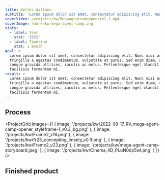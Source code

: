 ```yaml
---
title: Keller Willams
subtitle: 'Lorem ipsum dolor sit amet, consectetur adipiscing elit. Nunc nisi'
coverVideo: /projects/kw/Megaagentcampopenerv2-1.mp4
coverImage: /work/kw-mega-agent-camp.png
stats:
  - label: Year
    stat: '2022'
  - label: Timeline
    stat: 1 month
goal: >
  Lorem ipsum dolor sit amet, consectetur adipiscing elit. Nunc nisi arcu,
  fringilla a egestas condimentum, vulputate at purus. Sed enim diam, rhoncus
  congue gravida ultrices, iaculis ac metus. Pellentesque eget blandit leo,
  facilisis fermentum mi.
result: >
  Lorem ipsum dolor sit amet, consectetur adipiscing elit. Nunc nisi arcu,
  fringilla a egestas condimentum, vulputate at purus. Sed enim diam, rhoncus
  congue gravida ultrices, iaculis ac metus. Pellentesque eget blandit leo,
  facilisis fermentum mi.
---
```


## Process

<ProjectImage src='/projects/kw/mega-agent-camp-storyboard.jpeg' alt='My alt' />

<ProjectGrid
  images={[
    {
      image:
        '/projects/kw/2022-08-17_RV_mega-agent-camp-opener_styleframe-1_v0.3_bg.png'
    },
    { image: '/projects/kw/Frame2_v18.png' },
    { image: '/projects/kw/fr23_concepting_imsety_v0.9.png' },
    { image: '/projects/kw/Frame2_v23.png' },
    {
      image: '/projects/kw/mega-agent-camp-storyboard.jpeg'
    },
    { image: '/projects/kw/Cinema_4D_PLuN0dp5wI.png' }
  ]}
/>

## Finished product

<ProjectImage src='/work/kw-mega-agent-camp.png' alt='My alt' />
<ProjectImage
  src='/projects/kw/FR23_Imsety_v03_00-00-07-174_still-0002.png'
  alt='My alt'
/>
